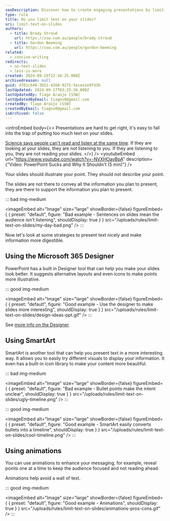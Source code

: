 ```yaml
---
seoDescription: Discover how to create engaging presentations by limiting text on your slides
type: rule
title: Do you limit text on your slides?
uri: limit-text-on-slides
authors:
  - title: Brady Stroud
    url: https://ssw.com.au/people/brady-stroud
  - title: Gordon Beeming
    url: https://ssw.com.au/people/gordon-beeming
related:
  - concise-writing
redirects:
  - no-text-slides
  - less-is-more
created: 2024-09-15T22:10:25.000Z
archivedreason: null
guid: d761c649-3b52-4268-9275-5ecee1e9fd3b
lastUpdated: 2024-09-17T03:25:26.000Z
lastUpdatedBy: Tiago Araújo [SSW]
lastUpdatedByEmail: tiagov8@gmail.com
createdBy: Tiago Araújo [SSW]
createdByEmail: tiagov8@gmail.com
isArchived: false
---
```


<introEmbed
  body={<>
Presentations are hard to get right, it's easy to fall into the trap of putting too much text on your slides.

[Science says people can't read and listen at the same time](https://www.linkedin.com/pulse/science-says-you-cant-read-listen-same-time-andrea-pacini). If they are looking at your slides, they are not listening to you. If they are listening to you, they are not reading your slides.
  </>}
/>
<youtubeEmbed url="https://www.youtube.com/watch?v=-NVXHOavBpA" description={"Video: PowerPoint Sucks and Why It Shouldn't (5 min)"} />

Your slides should illustrate your point. They should not describe your point.

The slides are not there to convey all the information you plan to present, they are there to support the information you plan to present.

::: bad img-medium

<imageEmbed
  alt="Image"
  size="large"
  showBorder={false}
  figureEmbed={ {
    preset: "default",
    figure: "Bad example - Sentences on slides mean the audience isn't listening",
    shouldDisplay: true
  } }
  src="/uploads/rules/limit-text-on-slides/my-day-bad.png"
/>
:::

Now let's look at some strategies to present text nicely and make information more digestible.

## Using the Microsoft 365 Designer

PowerPoint has a built in Designer tool that can help you make your slides look better. It suggests alternative layouts and even icons to make points more illustrative.

::: good img-medium

<imageEmbed
  alt="Image"
  size="large"
  showBorder={false}
  figureEmbed={ {
    preset: "default",
    figure: "Good example - Use the designer to make slides more interesting",
    shouldDisplay: true
  } }
  src="/uploads/rules/limit-text-on-slides/design-ideas-ppt.gif"
/>
:::

See [more info on the Designer](https://support.microsoft.com/en-us/office/create-professional-slide-layouts-with-designer-53c77d7b-dc40-45c2-b684-81415eac0617).

## Using SmartArt

SmartArt is another tool that can help you present text in a more interesting way. It allows you to easily try different visuals to display your information. It even has a built-in icon library to make your content more beautiful.

::: bad img-medium

<imageEmbed
  alt="Image"
  size="large"
  showBorder={false}
  figureEmbed={ {
    preset: "default",
    figure: "Bad example - Bullet points make the intent unclear",
    shouldDisplay: true
  } }
  src="/uploads/rules/limit-text-on-slides/ugly-timeline.png"
/>
:::

::: good img-medium

<imageEmbed
  alt="Image"
  size="large"
  showBorder={false}
  figureEmbed={ {
    preset: "default",
    figure: "Good example - SmartArt easily converts bullets into a timeline",
    shouldDisplay: true
  } }
  src="/uploads/rules/limit-text-on-slides/cool-timeline.png"
/>
:::

## Using animations

You can use animations to enhance your messaging, for example, reveal points one at a time to keep the audience focused and not reading ahead.

Animations help avoid a wall of text.

::: good img-medium

<imageEmbed
  alt="Image"
  size="large"
  showBorder={false}
  figureEmbed={ {
    preset: "default",
    figure: "Good example - Animations",
    shouldDisplay: true
  } }
  src="/uploads/rules/limit-text-on-slides/animations-pros-cons.gif"
/>
:::
